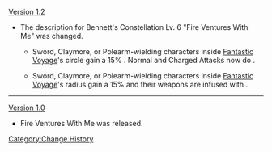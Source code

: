 [[Version 1.2]]
*The description for Bennett's Constellation Lv. 6 "Fire Ventures With Me" was changed.
**{{Color|Old description:}} Sword, Claymore, or Polearm-wielding characters inside [[Fantastic Voyage]]'s circle gain a 15% {{Color|Pyro|Pyro DMG Bonus}}. Normal and Charged Attacks now do {{Color|Pyro|Pyro DMG}}.
**{{Color|New description:}} Sword, Claymore, or Polearm-wielding characters inside [[Fantastic Voyage]]'s radius gain a 15% {{Color|Pyro|Pyro DMG Bonus}} and their weapons are infused with {{Pyro}}.
----
[[Version 1.0]]
*Fire Ventures With Me was released.
<noinclude>[[Category:Change History]]</noinclude>